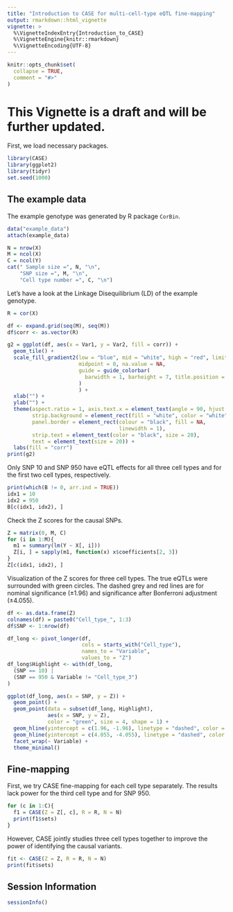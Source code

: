 ```yaml
---
title: "Introduction to CASE for multi-cell-type eQTL fine-mapping"
output: rmarkdown::html_vignette
vignette: >
  %\VignetteIndexEntry{Introduction_to_CASE}
  %\VignetteEngine{knitr::rmarkdown}
  %\VignetteEncoding{UTF-8}
---
```


```r
knitr::opts_chunk$set(
  collapse = TRUE,
  comment = "#>"
)
```

# This Vignette is a draft and will be further updated.

First, we load necessary packages.

```r
library(CASE)
library(ggplot2)
library(tidyr)
set.seed(1000)
```

## The example data

The example genotype was generated by R package `CorBin`.

```r
data("example_data")
attach(example_data)

N = nrow(X)
M = ncol(X)
C = ncol(Y)
cat(" Sample size =", N, "\n",
    "SNP size =", M, "\n",
    "Cell type number =", C, "\n")
```

Let's have a look at the Linkage Disequilibrium (LD) of the example genotype.

```r
R = cor(X)

df <- expand.grid(seq(M), seq(M))
df$corr <- as.vector(R)

g2 = ggplot(df, aes(x = Var1, y = Var2, fill = corr)) +
  geom_tile() +
  scale_fill_gradient2(low = "blue", mid = "white", high = "red", limits = c(-1, 1),
                       midpoint = 0, na.value = NA,
                       guide = guide_colorbar(
                         barwidth = 1, barheight = 7, title.position = "top", oob = scales::oob_squish
                       )
                       ) +
  xlab("") + 
  ylab("") +
  theme(aspect.ratio = 1, axis.text.x = element_text(angle = 90, hjust = 1, vjust = 0.5),
        strip.background = element_rect(fill = "white", color = "white"),
        panel.border = element_rect(colour = "black", fill = NA, 
                                    linewidth = 1),
        strip.text = element_text(color = "black", size = 20),
        text = element_text(size = 20)) +
  labs(fill = "corr")
print(g2)
```

Only SNP 10 and SNP 950 have eQTL effects for all three cell types and for the first two cell types, respectively. 

```r
print(which(B != 0, arr.ind = TRUE))
idx1 = 10
idx2 = 950
B[c(idx1, idx2), ]
```
Check the Z scores for the causal SNPs.

```r
Z = matrix(0, M, C)
for (i in 1:M){
  m1 = summary(lm(Y ~ X[, i]))
  Z[i, ] = sapply(m1, function(x) x$coefficients[2, 3])
}
Z[c(idx1, idx2), ]
```

Visualization of the Z scores for three cell types. The true eQTLs were surrounded with green circles. The dashed grey and red lines are for nominal significance ($\pm 1.96$) and significance after Bonferroni adjustment ($\pm 4.055$).

```r
df <- as.data.frame(Z)
colnames(df) = paste0("Cell_type_", 1:3)
df$SNP <- 1:nrow(df)

df_long <- pivot_longer(df, 
                        cols = starts_with("Cell_type"), 
                        names_to = "Variable", 
                        values_to = "Z")
df_long$Highlight <- with(df_long, 
  (SNP == 10) | 
  (SNP == 950 & Variable != "Cell_type_3")
)

ggplot(df_long, aes(x = SNP, y = Z)) +
  geom_point() +
  geom_point(data = subset(df_long, Highlight), 
             aes(x = SNP, y = Z), 
             color = "green", size = 4, shape = 1) +
  geom_hline(yintercept = c(1.96, -1.96), linetype = "dashed", color = "grey") +
  geom_hline(yintercept = c(4.055, -4.055), linetype = "dashed", color = "red") +
  facet_wrap(~ Variable) + 
  theme_minimal()
```

## Fine-mapping

First, we try CASE fine-mapping for each cell type separately. The results lack power for the third cell type and for SNP 950.

```r
for (c in 1:C){
  f1 = CASE(Z = Z[, c], R = R, N = N)
  print(f1$sets)
}
```

However, CASE jointly studies three cell types together to improve the power of identifying the causal variants.

```r
fit <- CASE(Z = Z, R = R, N = N)
print(fit$sets)
```

## Session Information

```r
sessionInfo()
```
